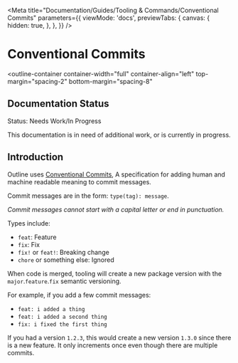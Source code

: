 
<Meta
  title="Documentation/Guides/Tooling & Commands/Conventional Commits"
  parameters={{
    viewMode: 'docs',
    previewTabs: {
      canvas: {
        hidden: true,
      },
    },
  }}
/>

# Conventional Commits

<outline-container
  container-width="full"
  container-align="left"
  top-margin="spacing-2"
  bottom-margin="spacing-8"
>
  ## Documentation Status
  <outline-alert status="warning" size="large">
    <span slot="header">Status: Needs Work/In Progress</span>
    <p>
      This documentation is in need of additional work, or is currently in progress.
    </p>
  </outline-alert>
</outline-container>

## Introduction

Outline uses [Conventional Commits](https://www.conventionalcommits.org/en/v1.0.0/), A specification for adding human and machine readable meaning to commit messages.

Commit messages are in the form: `type(tag): message`.

_Commit messages cannot start with a capital letter or end in punctuation._

Types include:

- `feat`: Feature
- `fix`: Fix
- `fix!` or `feat!`: Breaking change
- `chore` or something else: Ignored

When code is merged, tooling will create a new package version with the `major`.`feature`.`fix` semantic versioning.

For example, if you add a few commit messages:

- `feat: i added a thing`
- `feat: i added a second thing`
- `fix: i fixed the first thing`

If you had a version `1.2.3`, this would create a new version `1.3.0` since there is a new feature. It only increments once even though there are multiple commits.

